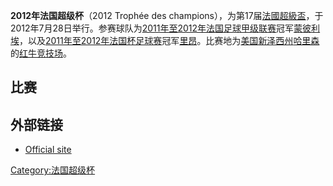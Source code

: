 '''2012年法国超级杯'''（2012 Trophée des champions），为第17届[[法國超級盃|法國超級盃]]，于2012年7月28日举行。参赛球队为[[2011年至2012年法国足球甲级联赛|2011年至2012年法国足球甲级联赛]]冠军[[蒙彼利埃足球俱乐部|蒙彼利埃]]，以及[[2011年至2012年法国杯足球赛|2011年至2012年法国杯足球赛]]冠军[[里昂足球俱乐部|里昂]]。比赛地为[[美国|美国]][[新泽西州|新泽西州]][[哈里森_(新泽西州)|哈里森]]的[[紅牛競技場_(新澤西)|红牛竞技场]]。

== 比赛 ==
{{footballbox
|date       = 2012年7月28日
|time       = 21:00 [[Central_European_Summer_Time|CEST]]
|team1      = [[蒙彼利埃足球俱乐部|蒙彼利埃]]
|score      = 2 – 2 
|report     = [http://www.lfp.fr/tropheeChampions/feuille_match/76690 Report]
|team2      = [[里昂足球俱乐部|里昂]]
|goals1     = [[约翰·乌塔卡|约翰·乌塔卡]] {{goal|27}} <br /> [[Emanuel_Herrera|Herrera]] {{goal|56|pen.}}
|goals2     = [[Bafétimbi_Gomis|Gomis]] {{goal|44}} <br /> [[Jimmy_Briand|Briand]] {{goal|77}}
|stadium    = [[哈里森_(新泽西州)|哈里森]], [[红牛竞技场_(新泽西州)|红牛竞技场]]
|attendance = 15,166
|referee    = Jorge Gonzalez ([[美国足球协会|美国]])
|penalties1 = [[Gaëtan_Charbonnier|Charbonnier]] {{penmiss}}<br />[[Souleymane_Camara|Camara]] {{pengoal}}<br />[[Henri_Bedimo|Bedimo]] {{penmiss}}<br />[[Mapou_Yanga-Mbiwa|Yanga-Mbiwa]] {{pengoal}}
|penaltyscore = 2–4
|penalties2 = {{penmiss}} [[Gueïda_Fofana|Fofana]]<br />{{pengoal}} [[埃莱·西索科|埃莱·西索科]]<br />{{pengoal}} [[Bakary_Koné|Koné]]<br />{{pengoal}} [[Yassine_Benzia|Benzia]]<br />{{pengoal}} [[Jimmy_Briand|Briand]] }}

== 外部链接 ==
* [http://www.lfp.fr/tropheeChampions/ Official site]{{Wayback|url=http://www.lfp.fr/tropheeChampions/ |date=20110524041748 }} {{fr icon}}

[[Category:法国超级杯|Category:法国超级杯]]